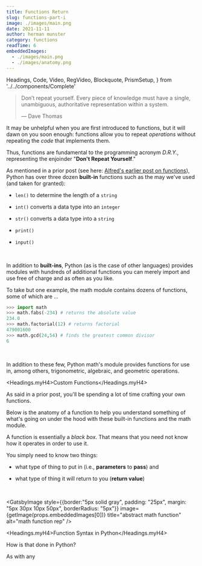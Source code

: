 ```yaml
---
title: Functions Return
slug: functions-part-i
image: ./images/main.png
date: 2021-11-11
author: herman munster
category: functions
readTime: 6
embeddedImages:
  - ./images/main.png
  - ./images/anatomy.png
---
```


  Headings,
  Code,
  Video,
  RegVideo,
  Blockquote,
  PrismSetup,
} from '../../components/Complete'

<Blockquote display="info">

Don’t repeat yourself. Every piece of knowledge must have a single, unambiguous, authoritative representation within a system.

— Dave Thomas

</Blockquote>

It may be unhelpful when you are first introduced to functions, but it will dawn on you soon enough:  functions allow you to repeat _operations_ without repeating the _code_ that implements them.  

Thus, functions are fundamental to the programming acronym _D.R.Y._, representing the enjoinder "__Don't Repeat Yourself__."

As mentioned in a prior post (see here: [Alfred's earlier post on functions](https://multum-non-multa.github.io/code/2021/09/06/conversion-math-module-etc.html)), Python has over three dozen __built-in__ functions such as the may we've used (and taken for granted):

- `len()` to determine the length of a `string`

- `int()` converts a data type into an `integer`

- `str()` converts a data type into a `string`

- `print()`

- `input()`

<br/>

In addition to __built-ins__, Python (as is the case of other languages) provides modules with hundreds of additional functions you can merely import and use free of charge and as often as you like.  

To take but one example, the math module contains dozens of functions, some of which are ...

```python 
>>> import math
>>> math.fabs(-234) # returns the absolute value
234.0
>>> math.factorial(12) # returns factorial
479001600
>>> math.gcd(24,54) # finds the greatest common divisor
6
```

<br/>

In addition to these few, Python math's module provides functions for use in, among others, trigonometric, algebraic, and geometric operations.


<Headings.myH4>Custom Functions</Headings.myH4>

As said in a prior post, you'll be spending a lot of time crafting your own functions.  

Below is the anatomy of a function to help you understand something of what's going on under the hood with these built-in functions and the math module.

A function is essentially a _black box_.  That means that you need not know how it operates in order to use it.  

You simply need to know two things:  

- what type of thing to put in (i.e., __parameters__ to __pass__) and 

- what type of thing it will return to you (__return value__)

<br/>

<GatsbyImage style={{border:"5px solid gray", padding: "25px", margin: "5px 30px 10px 50px", borderRadius: "5px"}}
  image={getImage(props.embeddedImages[0])}
  title="abstract math function"
  alt="math function rep"
/>


<Headings.myH4>Function Syntax in Python</Headings.myH4>

How is that done in Python?  

As with any 


<GatsbyImage
  image={getImage(props.embeddedImages[1])}
  title="function diagram"
  alt="anatomy of a function"
/>